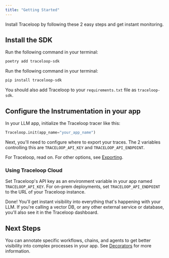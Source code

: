 ```yaml
---
title: "Getting Started"
---
```


Install Traceloop by following these 2 easy steps and get instant monitoring.

## Install the SDK

<Tabs>
  <Tab title="Poetry">
  
  Run the following command in your terminal:

```bash
poetry add traceloop-sdk
```

  </Tab>
  <Tab title="Pip">
    Run the following command in your terminal:

```bash
pip install traceloop-sdk
```

You should also add Traceloop to your `requirements.txt` file as `traceloop-sdk`.

  </Tab>
</Tabs>

## Configure the Instrumentation in your app

In your LLM app, initialize the Traceloop tracer like this:

```python
Traceloop.init(app_name="your_app_name")
```

Next, you'll need to configure where to export your traces.
The 2 variables controlling this are `TRACELOOP_API_KEY` and `TRACELOOP_API_ENDPOINT`.

For Traceloop, read on. For other options, see [Exporting](/python-sdk/exporting).

### Using Traceloop Cloud

Set Traceloop's API key as an environment variable in your app named `TRACELOOP_API_KEY`.
For on-prem deployments, set `TRACELOOP_API_ENDPOINT` to the URL of your Traceloop instance.

Done! You'll get instant visibility into everything that's happening with your LLM.
If you're calling a vector DB, or any other external service or database, you'll also see it in the Traceloop dashboard.

## Next Steps

You can annotate specific workflows, chains, and agents to get better visibility into complex processes in your app.
See [Decorators](/python-sdk/decorators) for more information.
